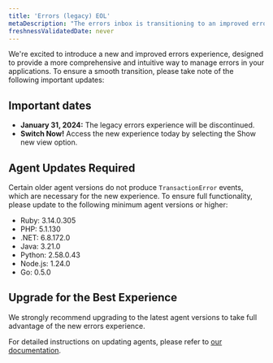 ```yaml
---
title: 'Errors (legacy) EOL'
metaDescription: "The errors inbox is transitioning to an improved errors experience starting on January 31st 2023."
freshnessValidatedDate: never
---
```


We're excited to introduce a new and improved errors experience, designed to provide a more comprehensive and intuitive way to manage errors in your applications. To ensure a smooth transition, please take note of the following important updates:

## Important dates

* **January 31, 2024:** The legacy errors experience will be discontinued.
* **Switch Now!** Access the new experience today by selecting the Show new view option.

## Agent Updates Required

Certain older agent versions do not produce `TransactionError` events, which are necessary for the new experience. To ensure full functionality, please update to the following minimum agent versions or higher:

* Ruby:  3.14.0.305
* PHP: 5.1.130
* .NET:  6.8.172.0
* Java: 3.21.0
* Python:  2.58.0.43
* Node.js: 1.24.0
* Go: 0.5.0

## Upgrade for the Best Experience

We strongly recommend upgrading to the latest agent versions to take full advantage of the new errors experience.

For detailed instructions on updating agents, please refer to [our documentation](/docs/new-relic-solutions/new-relic-one/install-configure/update-new-relic-agent/).
